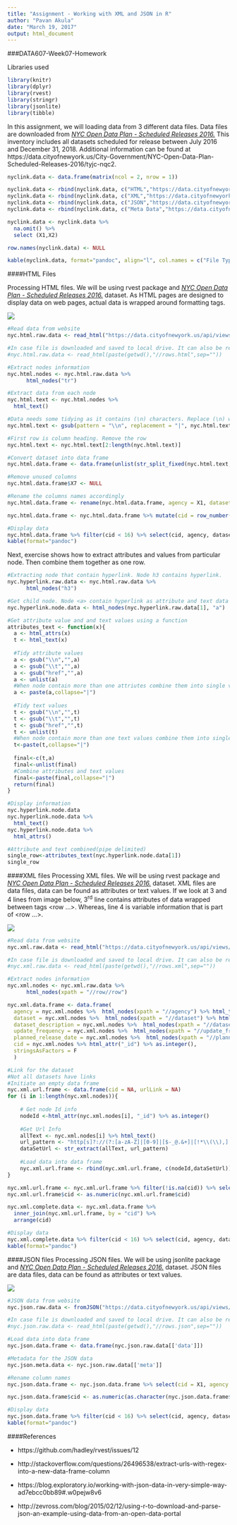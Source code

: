 ```yaml
---
title: "Assignment - Working with XML and JSON in R"
author: "Pavan Akula"
date: "March 19, 2017"
output: html_document
---
```


###DATA607-Week07-Homework

Libraries used
```r
library(knitr)
library(dplyr)
library(rvest)
library(stringr)
library(jsonlite)
library(tibble)
```

In this assignment, we will loading data from 3 different data files. Data files are downloaded from [*NYC Open Data Plan - Scheduled Releases 2016.*](https://data.cityofnewyork.us/d/tyjc-nqc2) This inventory includes all datasets scheduled for release between July 2016 and December 31, 2018. Additional information can be found at https://data.cityofnewyork.us/City-Government/NYC-Open-Data-Plan-Scheduled-Releases-2016/tyjc-nqc2.

```r
nyclink.data <- data.frame(matrix(ncol = 2, nrow = 1))

nyclink.data <- rbind(nyclink.data, c("HTML","https://data.cityofnewyork.us/api/views/tyjc-nqc2/rows.html?accessType=DOWNLOAD"))
nyclink.data <- rbind(nyclink.data, c("XML","https://data.cityofnewyork.us/api/views/tyjc-nqc2/rows.xml?accessType=DOWNLOAD"))
nyclink.data <- rbind(nyclink.data, c("JSON","https://data.cityofnewyork.us/api/views/tyjc-nqc2/rows.json?accessType=DOWNLOAD"))
nyclink.data <- rbind(nyclink.data, c("Meta Data","https://data.cityofnewyork.us/City-Government/NYC-Open-Data-Plan-Scheduled-Releases-2016/tyjc-nqc2"))

nyclink.data <- nyclink.data %>% 
  na.omit() %>%
  select (X1,X2)

row.names(nyclink.data) <- NULL

kable(nyclink.data, format="pandoc", align="l", col.names = c("File Type","Link"), row.names = NA)
```

####HTML Files

Processing HTML files. We will be using rvest package and [*NYC Open Data Plan - Scheduled Releases 2016.*](https://data.cityofnewyork.us/api/views/tyjc-nqc2/rows.html) dataset. As HTML pages are designed to display data on web pages, actual data is wrapped around formatting tags.

![](html_img1.png)

```r
#Read data from website
nyc.html.raw.data <- read_html("https://data.cityofnewyork.us/api/views/tyjc-nqc2/rows.html")

#In case file is downloaded and saved to local drive. It can also be read from local drive same was it is read from website.
#nyc.html.raw.data <- read_html(paste(getwd(),"//rows.html",sep=""))

#Extract nodes information
nyc.html.nodes <- nyc.html.raw.data %>% 
      html_nodes("tr")

#Extract data from each node
nyc.html.text <- nyc.html.nodes %>% 
  html_text()

#Data needs some tidying as it contains (\n) characters. Replace (\n) with pipe delimited.
nyc.html.text <- gsub(pattern = "\\n", replacement = "|", nyc.html.text)

#First row is column heading. Remove the row
nyc.html.text <- nyc.html.text[2:length(nyc.html.text)]

#Convert dataset into data frame
nyc.html.data.frame <- data.frame(unlist(str_split_fixed(nyc.html.text, "\\|", 7)), stringsAsFactors = F)

#Remove unused columns
nyc.html.data.frame$X7 <- NULL

#Rename the columns names accordingly
nyc.html.data.frame <- rename(nyc.html.data.frame, agency = X1, dataset = X2, dataset_description = X3, update_frequency = X4, planned_release_date = X5, urlLink = X6)

nyc.html.data.frame <- nyc.html.data.frame %>% mutate(cid = row_number())

#Display data
nyc.html.data.frame %>% filter(cid < 16) %>% select(cid, agency, dataset, dataset_description, update_frequency, planned_release_date, urlLink) %>% 
kable(format="pandoc")

```

Next, exercise shows how to extract attributes and values from particular node. Then combine them together as one row.
```r
#Extracting node that contain hyperlink. Node h3 contains hyperlink.
nyc.hyperlink.raw.data <- nyc.html.raw.data %>% 
      html_nodes("h3")

#Get child node. Node <a> contain hyperlink as attribute and text data as value. In our case we only have one node.
nyc.hyperlink.node.data <- html_nodes(nyc.hyperlink.raw.data[1], "a")

#Get attribute value and and text values using a function
attributes_text <- function(x){
  a <- html_attrs(x)
  t <- html_text(x)
  
  #Tidy attribute values  
  a <- gsub("\\n","",a)
  a <- gsub("\\t","",a)
  a <- gsub("href","",a)
  a <- unlist(a)
  #When node contain more than one attriutes combine them into single value
  a <- paste(a,collapse="|")
  
  #Tidy text values 
  t <- gsub("\\n","",t)
  t <- gsub("\\t","",t)
  t <- gsub("href","",t)
  t <- unlist(t)
  #When node contain more than one text values combine them into single value
  t<-paste(t,collapse="|")
  
  final<-c(t,a)
  final<-unlist(final)
  #Combine attributes and text values
  final<-paste(final,collapse="|")
  return(final)
}

#Display information
nyc.hyperlink.node.data
nyc.hyperlink.node.data %>% 
  html_text()
nyc.hyperlink.node.data %>% 
  html_attrs()

#Attribute and text combined(pipe delimited)
single_row<-attributes_text(nyc.hyperlink.node.data[1])
single_row
```

####XML files
Processing XML files. We will be using rvest package and [*NYC Open Data Plan - Scheduled Releases 2016.*](https://data.cityofnewyork.us/api/views/tyjc-nqc2/rows.xml) dataset. XML files are data files, data can be found as attributes or text values. If we look at 3 and 4 lines from image below, 3^rd^ line contains attributes of data wrapped between tags <row ...></row>. Whereas, line 4 is variable information that is part of <row ...></row>.

![](xml_img1.png)

```r
#Read data from website
nyc.xml.raw.data <- read_html("https://data.cityofnewyork.us/api/views/tyjc-nqc2/rows.xml")

#In case file is downloaded and saved to local drive. It can also be read from local drive same was it is read from website.
#nyc.xml.raw.data <- read_html(paste(getwd(),"//rows.xml",sep=""))

#Extract nodes information
nyc.xml.nodes <- nyc.xml.raw.data %>% 
      html_nodes(xpath = "//row//row")

nyc.xml.data.frame <- data.frame(
  agency = nyc.xml.nodes %>%  html_nodes(xpath = "//agency") %>% html_text(),
  dataset = nyc.xml.nodes %>%  html_nodes(xpath = "//dataset") %>% html_text(),
  dataset_description = nyc.xml.nodes %>%  html_nodes(xpath = "//dataset_description") %>% html_text(),
  update_frequency = nyc.xml.nodes %>%  html_nodes(xpath = "//update_frequency") %>% html_text(),
  planned_release_date = nyc.xml.nodes %>%  html_nodes(xpath = "//planned_release_date") %>% html_text(),
  cid = nyc.xml.nodes %>% html_attr("_id") %>% as.integer(),
  stringsAsFactors = F
  )

#Link for the dataset
#Not all datasets have links
#Initiate an empty data frame
nyc.xml.url.frame <- data.frame(cid = NA, urlLink = NA)
for (i in 1:length(nyc.xml.nodes)){
    
    # Get node Id info
    nodeId <-html_attr(nyc.xml.nodes[i], "_id") %>% as.integer()
    
    #Get Url Info
    allText <- nyc.xml.nodes[i] %>% html_text()
    url_pattern <- "http[s]?://(?:[a-zA-Z]|[0-9]|[$-_@.&+]|[!*\\(\\),]|(?:%[0-9a-fA-F][0-9a-fA-F]))+"
    dataSetUrl <- str_extract(allText, url_pattern)
    
    #Load data into data frame
    nyc.xml.url.frame <- rbind(nyc.xml.url.frame, c(nodeId,dataSetUrl))
}

nyc.xml.url.frame <- nyc.xml.url.frame %>% filter(!is.na(cid)) %>% select(cid,urlLink)
nyc.xml.url.frame$cid <- as.numeric(nyc.xml.url.frame$cid)

nyc.xml.complete.data <- nyc.xml.data.frame %>% 
  inner_join(nyc.xml.url.frame, by = "cid") %>% 
  arrange(cid)

#Display data
nyc.xml.complete.data %>% filter(cid < 16) %>% select(cid, agency, dataset, dataset_description, update_frequency, planned_release_date, urlLink) %>% 
kable(format="pandoc")

```

####JSON files
Processing JSON files. We will be using jsonlite package and [*NYC Open Data Plan - Scheduled Releases 2016.*](https://data.cityofnewyork.us/api/views/tyjc-nqc2/rows.json) dataset. JSON files are data files, data can be found as attributes or text values.

![](json_img1.png)

```r
#JSON data from website
nyc.json.raw.data <- fromJSON("https://data.cityofnewyork.us/api/views/tyjc-nqc2/rows.json", flatten = T)

#In case file is downloaded and saved to local drive. It can also be read from local drive same was it is read from website.
#nyc.json.raw.data <- read_html(paste(getwd(),"//rows.json",sep=""))

#Load data into data frame
nyc.json.data.frame <- data.frame(nyc.json.raw.data[['data']])

#Metadata for the JSON data 
nyc.json.meta.data <- nyc.json.raw.data[['meta']]

#Rename column names
nyc.json.data.frame <- nyc.json.data.frame %>% select(cid = X1, agency = X9, dataset = X10, dataset_description = X11, update_frequency = X12, planned_release_date = X13, urlLink = X14)

nyc.json.data.frame$cid <- as.numeric(as.character(nyc.json.data.frame$cid))

#Display data
nyc.json.data.frame %>% filter(cid < 16) %>% select(cid, agency, dataset, dataset_description, update_frequency, planned_release_date, urlLink) %>% 
kable(format="pandoc")
```


####References

- https://github.com/hadley/rvest/issues/12

- http://stackoverflow.com/questions/26496538/extract-urls-with-regex-into-a-new-data-frame-column

- https://blog.exploratory.io/working-with-json-data-in-very-simple-way-ad7ebcc0bb89#.w0pejw8v6

- http://zevross.com/blog/2015/02/12/using-r-to-download-and-parse-json-an-example-using-data-from-an-open-data-portal
